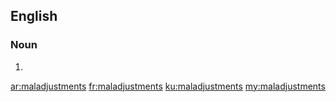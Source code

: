 ==English==

===Noun===
{{head|en}}

# {{plural of|maladjustment}}

[[ar:maladjustments]]
[[fr:maladjustments]]
[[ku:maladjustments]]
[[my:maladjustments]]